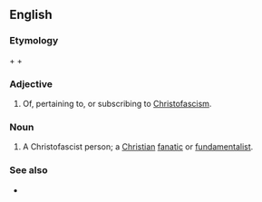 ==English==

===Etymology===
{{term|Christ}} + {{term|-o-}} + {{term|fascist}}

===Adjective===
{{en-adj|-}}

# {{context|pejorative|lang=en}} Of, pertaining to, or subscribing to [[Christofascism]].

===Noun===
{{en-noun}}

# {{context|pejorative|lang=en}} A Christofascist person; a [[Christian]] [[fanatic]] or [[fundamentalist]].

===See also===
* {{pedia|Christofascism}}